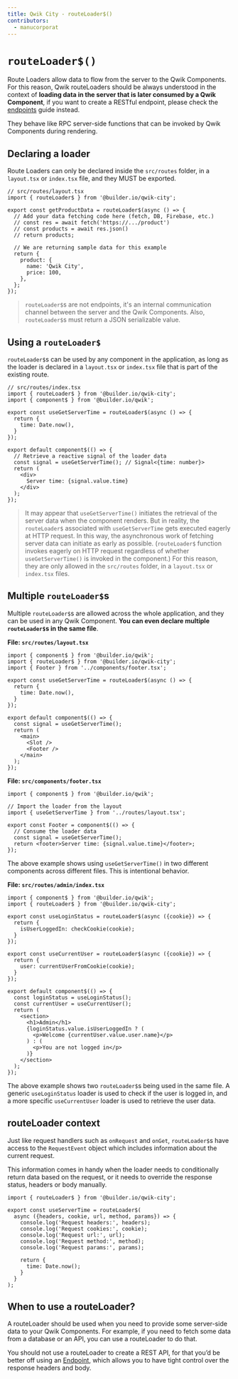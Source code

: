 ```yaml
---
title: Qwik City - routeLoader$()
contributors:
  - manucorporat
---
```


# `routeLoader$()`

Route Loaders allow data to flow from the server to the Qwik Components. For this reason, Qwik routeLoaders should be always understood in the context of **loading data in the server that is later consumed by a Qwik Component**, if you want to create a RESTful endpoint, please check the [endpoints](/docs/(qwikcity)/endpoints/index.mdx) guide instead.

They behave like RPC server-side functions that can be invoked by Qwik Components during rendering.

## Declaring a loader

Route Loaders can only be declared inside the `src/routes` folder, in a `layout.tsx` or `index.tsx` file, and they MUST be exported.

```tsx
// src/routes/layout.tsx
import { routeLoader$ } from '@builder.io/qwik-city';

export const getProductData = routeLoader$(async () => {
  // Add your data fetching code here (fetch, DB, Firebase, etc.)
  // const res = await fetch('https://.../product')
  // const products = await res.json()
  // return products;

  // We are returning sample data for this example
  return {
    product: {
      name: 'Qwik City',
      price: 100,
    },
  };
});
```

> `routeLoader$`s are not endpoints, it's an internal communication channel between the server and the Qwik Components. Also, `routeLoader$`s must return a JSON serializable value.

## Using a `routeLoader$`

`routeLoader$`s can be used by any component in the application, as long as the loader is declared in a `layout.tsx` or `index.tsx` file that is part of the existing route.

```tsx
// src/routes/index.tsx
import { routeLoader$ } from '@builder.io/qwik-city';
import { component$ } from '@builder.io/qwik';

export const useGetServerTime = routeLoader$(async () => {
  return {
    time: Date.now(),
  }
});

export default component$(() => {
  // Retrieve a reactive signal of the loader data
  const signal = useGetServerTime(); // Signal<{time: number}>
  return (
    <div>
      Server time: {signal.value.time}
    </div>
  );
});
```

> It may appear that `useGetServerTime()` initiates the retrieval of the server data when the component renders. But in reality, the `routeLoader$` associated with `useGetServerTime` gets executed eagerly at HTTP request. In this way, the asynchronous work of fetching server data can initiate as early as possible. (`routeLoader$` function invokes eagerly on HTTP request regardless of whether `useGetServerTime()` is invoked in the component.) For this reason, they are only allowed in the `src/routes` folder, in a `layout.tsx` or `index.tsx` files.

## Multiple `routeLoader$`s

Multiple `routeLoader$`s are allowed across the whole application, and they can be used in any Qwik Component. **You can even declare multiple `routeLoader$`s in the same file**.

**File: `src/routes/layout.tsx`**

```tsx
import { component$ } from '@builder.io/qwik';
import { routeLoader$ } from '@builder.io/qwik-city';
import { Footer } from '../components/footer.tsx';

export const useGetServerTime = routeLoader$(async () => {
  return {
    time: Date.now(),
  }
});

export default component$(() => {
  const signal = useGetServerTime();
  return (
    <main>
      <Slot />
      <Footer />
    </main>
  );
});
```

**File: `src/components/footer.tsx`**

```tsx
import { component$ } from '@builder.io/qwik';

// Import the loader from the layout
import { useGetServerTime } from '../routes/layout.tsx';

export const Footer = component$(() => {
  // Consume the loader data
  const signal = useGetServerTime();
  return <footer>Server time: {signal.value.time}</footer>;
});
```
The above example shows using `useGetServerTime()` in two different components across different files. This is intentional behavior.

**File: `src/routes/admin/index.tsx`**

```tsx
import { component$ } from '@builder.io/qwik';
import { routeLoader$ } from '@builder.io/qwik-city';

export const useLoginStatus = routeLoader$(async ({cookie}) => {
  return {
    isUserLoggedIn: checkCookie(cookie);
  }
});

export const useCurrentUser = routeLoader$(async ({cookie}) => {
  return {
    user: currentUserFromCookie(cookie);
  }
});

export default component$(() => {
  const loginStatus = useLoginStatus();
  const currentUser = useCurrentUser();
  return (
    <section>
      <h1>Admin</h1>
      {loginStatus.value.isUserLoggedIn ? (
        <p>Welcome {currentUser.value.user.name}</p>
      ) : (
        <p>You are not logged in</p>
      )}
    </section>
  );
});
```
The above example shows two `routeLoader$`s being used in the same file. A generic `useLoginStatus` loader is used to check if the user is logged in, and a more specific `useCurrentUser` loader is used to retrieve the user data.

## routeLoader context

Just like request handlers such as `onRequest` and `onGet`, `routeLoader$`s have access to the `RequestEvent` object which includes information about the current request.

This information comes in handy when the loader needs to conditionally return data based on the request, or it needs to override the response status, headers or body manually.

```tsx
import { routeLoader$ } from '@builder.io/qwik-city';

export const useServerTime = routeLoader$(
  async ({headers, cookie, url, method, params}) => {
    console.log('Request headers:', headers);
    console.log('Request cookies:', cookie);
    console.log('Request url:', url);
    console.log('Request method:', method);
    console.log('Request params:', params);

    return {
      time: Date.now();
    }
  }
);
```

## When to use a routeLoader?

A routeLoader should be used when you need to provide some server-side data to your Qwik Components. For example, if you need to fetch some data from a database or an API, you can use a routeLoader to do that.

You should not use a routeLoader to create a REST API, for that you’d be better off using an [Endpoint](/docs/(qwikcity)/endpoints/index.mdx), which allows you to have tight control over the response headers and body.
